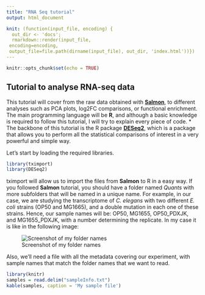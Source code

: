 ```yaml
---
title: "RNA Seq tutorial"
output: html_document

knit: (function(input_file, encoding) {
  out_dir <- 'docs';
  rmarkdown::render(input_file,
 encoding=encoding,
 output_file=file.path(dirname(input_file), out_dir, 'index.html'))})
---
```



```r
knitr::opts_chunk$set(echo = TRUE)
```

## Tutorial to analyse RNA-seq data

This tutorial will cover from the raw data obtained with [**Salmon**](https://combine-lab.github.io/salmon/), to different analyses such as PCA plots, log2FC comparisons, or functional enrichment. The main programming language will be **R**, and although a basic knowledge is required to follow this tutorial, I will try to explain every piece of code.
*
The backbone of this tutorial is the R package [**DESeq2**](https://bioconductor.org/packages/release/bioc/vignettes/DESeq2/inst/doc/DESeq2.html), which is a package that allows you to perform all the statistical comparisons of interest in a very powerful and simple way.

Let's start by loading the required libraries. 

```r
library(tximport)
library(DESeq2)
```

tximport will allow us to import the files from **Salmon** to R in a easy way. If you followed **Salmon** tutorial, you should have a folder named *Quants* with more subfolders that will be named in a unique name. For example, in our case, we are studying the transcriptome of *C. elegans* with two different *E. coli* strains (OP50 and MG1665), and a double mutation in each one of these strains. Hence, our sample names will be: OP50, MG1655, OP50_PDXJK, and MG1655_PDXJK, with a number determining the replicate. In my case it is like in the following image:

![Screenshot of my folder names](./screenshots/quants_folder.PNG)

Also, we'll need a file with all the metadata covering our experiment, with sample names that match the folder names that we want to read.

```r
library(knitr)
samples = read.delim("sampleInfo.txt") 
kable(samples, caption = 'My sample file')
```

